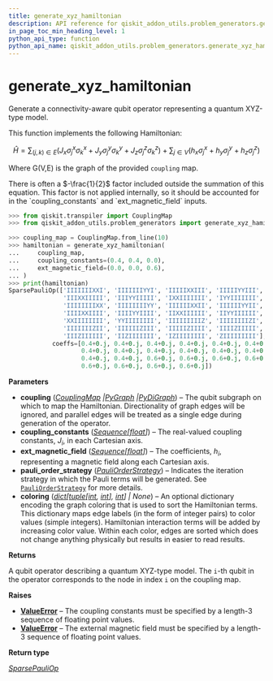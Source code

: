 ```yaml
---
title: generate_xyz_hamiltonian
description: API reference for qiskit_addon_utils.problem_generators.generate_xyz_hamiltonian
in_page_toc_min_heading_level: 1
python_api_type: function
python_api_name: qiskit_addon_utils.problem_generators.generate_xyz_hamiltonian
---
```


<span id="generate-xyz-hamiltonian" />

# generate\_xyz\_hamiltonian

<Function id="qiskit_addon_utils.problem_generators.generate_xyz_hamiltonian" isDedicatedPage={true} github="https://github.com/Qiskit/qiskit-addon-utils/tree/main/qiskit_addon_utils/problem_generators/generate_xyz_hamiltonian.py#L56-L189" signature="generate_xyz_hamiltonian(coupling, *, coupling_constants=(1.0, 1.0, 1.0), ext_magnetic_field=(0.0, 0.0, 0.0), pauli_order_strategy=PauliOrderStrategy.ColorThenInteraction, coloring=None)">
  Generate a connectivity-aware qubit operator representing a quantum XYZ-type model.

  This function implements the following Hamiltonian:

$$
\hat{H} = \sum_{(j,k)\in E} (J_{x} \sigma_j^{x} \sigma_{k}^{x} +
J_{y} \sigma_j^{y} \sigma_{k}^{y} + J_{z} \sigma_j^{z} \sigma_{k}^{z}) +
\sum_{j\in V} (h_{x} \sigma_j^{x} + h_{y} \sigma_j^{y} + h_{z} \sigma_j^{z})
$$

  Where G(V,E) is the graph of the provided `coupling` map.

  <Admonition title="Note" type="note">
    There is often a $-\frac{1}{2}$ factor included outside the summation of this equation. This factor is not applied internally, so it should be accounted for in the `coupling_constants` and `ext_magnetic_field` inputs.
  </Admonition>

  ```python
  >>> from qiskit.transpiler import CouplingMap
  >>> from qiskit_addon_utils.problem_generators import generate_xyz_hamiltonian

  >>> coupling_map = CouplingMap.from_line(10)
  >>> hamiltonian = generate_xyz_hamiltonian(
  ...     coupling_map,
  ...     coupling_constants=(0.4, 0.4, 0.0),
  ...     ext_magnetic_field=(0.0, 0.0, 0.6),
  ... )
  >>> print(hamiltonian)
  SparsePauliOp(['IIIIIIIXXI', 'IIIIIIIYYI', 'IIIIIXXIII', 'IIIIIYYIII',
                 'IIIXXIIIII', 'IIIYYIIIII', 'IXXIIIIIII', 'IYYIIIIIII',
                 'IIIIIIIIXX', 'IIIIIIIIYY', 'IIIIIIXXII', 'IIIIIIYYII',
                 'IIIIXXIIII', 'IIIIYYIIII', 'IIXXIIIIII', 'IIYYIIIIII',
                 'XXIIIIIIII', 'YYIIIIIIII', 'IIIIIIIIIZ', 'IIIIIIIIZI',
                 'IIIIIIIZII', 'IIIIIIZIII', 'IIIIIZIIII', 'IIIIZIIIII',
                 'IIIZIIIIII', 'IIZIIIIIII', 'IZIIIIIIII', 'ZIIIIIIIII'],
              coeffs=[0.4+0.j, 0.4+0.j, 0.4+0.j, 0.4+0.j, 0.4+0.j, 0.4+0.j, 0.4+0.j, 0.4+0.j,
                      0.4+0.j, 0.4+0.j, 0.4+0.j, 0.4+0.j, 0.4+0.j, 0.4+0.j, 0.4+0.j, 0.4+0.j,
                      0.4+0.j, 0.4+0.j, 0.6+0.j, 0.6+0.j, 0.6+0.j, 0.6+0.j, 0.6+0.j, 0.6+0.j,
                      0.6+0.j, 0.6+0.j, 0.6+0.j, 0.6+0.j])
  ```

  **Parameters**

  *   **coupling** ([*CouplingMap*](/api/qiskit/qiskit.transpiler.CouplingMap "(in Qiskit v1.2)")  *|*[*PyGraph*](https://www.rustworkx.org/apiref/rustworkx.PyGraph.html#rustworkx.PyGraph "(in rustworkx v0.15)")  *|*[*PyDiGraph*](https://www.rustworkx.org/apiref/rustworkx.PyDiGraph.html#rustworkx.PyDiGraph "(in rustworkx v0.15)")) – The qubit subgraph on which to map the Hamiltonian. Directionality of graph edges will be ignored, and parallel edges will be treated as a single edge during generation of the operator.
  *   **coupling\_constants** ([*Sequence*](https://docs.python.org/3/library/collections.abc.html#collections.abc.Sequence "(in Python v3.13)")*\[*[*float*](https://docs.python.org/3/library/functions.html#float "(in Python v3.13)")*]*) – The real-valued coupling constants, $J_i$, in each Cartesian axis.
  *   **ext\_magnetic\_field** ([*Sequence*](https://docs.python.org/3/library/collections.abc.html#collections.abc.Sequence "(in Python v3.13)")*\[*[*float*](https://docs.python.org/3/library/functions.html#float "(in Python v3.13)")*]*) – The coefficients, $h_i$, representing a magnetic field along each Cartesian axis.
  *   **pauli\_order\_strategy** ([*PauliOrderStrategy*](problem-generators-pauli-order-strategy "qiskit_addon_utils.problem_generators.generate_xyz_hamiltonian.PauliOrderStrategy")) – Indicates the iteration strategy in which the Pauli terms will be generated. See [`PauliOrderStrategy`](problem-generators-pauli-order-strategy "qiskit_addon_utils.problem_generators.PauliOrderStrategy") for more details.
  *   **coloring** ([*dict*](https://docs.python.org/3/library/stdtypes.html#dict "(in Python v3.13)")*\[*[*tuple*](https://docs.python.org/3/library/stdtypes.html#tuple "(in Python v3.13)")*\[*[*int*](https://docs.python.org/3/library/functions.html#int "(in Python v3.13)")*,* [*int*](https://docs.python.org/3/library/functions.html#int "(in Python v3.13)")*],* [*int*](https://docs.python.org/3/library/functions.html#int "(in Python v3.13)")*] | None*) – An optional dictionary encoding the graph coloring that is used to sort the Hamiltonian terms. This dictionary maps edge labels (in the form of integer pairs) to color values (simple integers). Hamiltonian interaction terms will be added by increasing color value. Within each color, edges are sorted which does not change anything physically but results in easier to read results.

  **Returns**

  A qubit operator describing a quantum XYZ-type model. The `i`-th qubit in the operator corresponds to the node in index `i` on the coupling map.

  **Raises**

  *   [**ValueError**](https://docs.python.org/3/library/exceptions.html#ValueError "(in Python v3.13)") – The coupling constants must be specified by a length-3 sequence of floating point values.
  *   [**ValueError**](https://docs.python.org/3/library/exceptions.html#ValueError "(in Python v3.13)") – The external magnetic field must be specified by a length-3 sequence of floating point values.

  **Return type**

  [*SparsePauliOp*](/api/qiskit/qiskit.quantum_info.SparsePauliOp "(in Qiskit v1.2)")
</Function>

